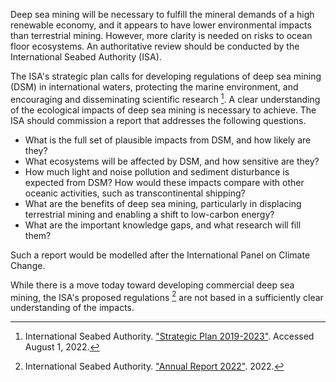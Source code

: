 

Deep sea mining will be necessary to fulfill the mineral demands of a high renewable economy, and it appears to have lower environmental impacts than terrestrial mining. However, more clarity is needed on risks to ocean floor ecosystems. An authoritative review should be conducted by the International Seabed Authority (ISA).

The ISA's strategic plan calls for developing regulations of deep sea mining (DSM) in international waters, protecting the marine environment, and encouraging and disseminating scientific research [^{ "9" }]. A clear understanding of the ecological impacts of deep sea mining is necessary to achieve. The ISA should commission a report that addresses the following questions.

- What is the full set of plausible impacts from DSM, and how likely are they?
- What ecosystems will be affected by DSM, and how sensitive are they?
- How much light and noise pollution and sediment disturbance is expected from DSM? How would these impacts compare with other oceanic activities, such as transcontinental shipping?
- What are the benefits of deep sea mining, particularly in displacing terrestrial mining and enabling a shift to low-carbon energy?
- What are the important knowledge gaps, and what research will fill them?

Such a report would be modelled after the International Panel on Climate Change.

While there is a move today toward developing commercial deep sea mining, the ISA's proposed regulations [^{ "8" }] are not based in a sufficiently clear understanding of the impacts.

[^{ "8" }]: International Seabed Authority. ["Annual Report 2022"](https://www.isa.org.jm/secretary-general-annual-report-2022). 2022.

[^{ "9" }]: International Seabed Authority. ["Strategic Plan 2019-2023"](https://www.isa.org.jm/files/files/documents/ISA-Strategic-Plan.pdf). Accessed August 1, 2022.
